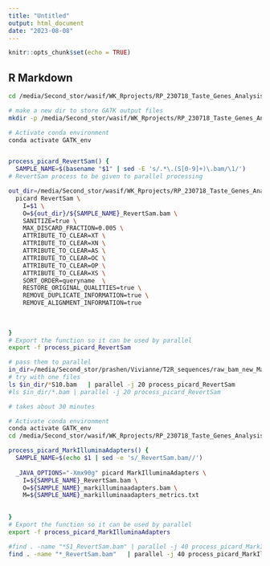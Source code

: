```yaml
---
title: "Untitled"
output: html_document
date: "2023-08-08"
---
```


```r
knitr::opts_chunk$set(echo = TRUE)
```

## R Markdown
```bash
cd /media/Second_stor/wasif/WK_Rprojects/RP_230718_Taste_Genes_Analysis_1/CHRIM_80_Analysis/CHRIM_80_genes_35

# make a new dir to store GATK output files
mkdir -p /media/Second_stor/wasif/WK_Rprojects/RP_230718_Taste_Genes_Analysis_1/CHRIM_80_Analysis/CHRIM_80_genes_35/CHRIM_80_35_GATK

# Activate conda environment
conda activate GATK_env


process_picard_RevertSam() {
  SAMPLE_NAME=$(basename "$1" | sed -E 's/.*\.(S[0-9]+)\.bam/\1/')
# RevertSam process to be given to parallel processing

out_dir=/media/Second_stor/wasif/WK_Rprojects/RP_230718_Taste_Genes_Analysis_1/CHRIM_80_Analysis/CHRIM_80_genes_35/CHRIM_80_35_GATK
  picard RevertSam \
    I=$1 \
    O=${out_dir}/${SAMPLE_NAME}_RevertSam.bam \
    SANITIZE=true \
    MAX_DISCARD_FRACTION=0.005 \
    ATTRIBUTE_TO_CLEAR=XT \
    ATTRIBUTE_TO_CLEAR=XN \
    ATTRIBUTE_TO_CLEAR=AS \
    ATTRIBUTE_TO_CLEAR=OC \
    ATTRIBUTE_TO_CLEAR=OP \
    ATTRIBUTE_TO_CLEAR=XS \
    SORT_ORDER=queryname  \
    RESTORE_ORIGINAL_QUALITIES=true \
    REMOVE_DUPLICATE_INFORMATION=true \
    REMOVE_ALIGNMENT_INFORMATION=true
    
  
  
}
# Export the function so it can be used by parallel
export -f process_picard_RevertSam

# pass them to parallel
in_dir=/media/Second_stor/prashen/Vivianne/T2R_sequences/raw_bam_new_May_2019
# try with one files
ls $in_dir/*S10.bam   | parallel -j 20 process_picard_RevertSam
#ls $in_dir/*.bam | parallel -j 20 process_picard_RevertSam

# takes about 30 minutes
```


```bash
# Activate conda environment
conda activate GATK_env
cd /media/Second_stor/wasif/WK_Rprojects/RP_230718_Taste_Genes_Analysis_1/CHRIM_80_Analysis/CHRIM_80_genes_35/CHRIM_80_35_GATK

process_picard_MarkIlluminaAdapters() {
  SAMPLE_NAME=$(echo $1 | sed -e 's/_RevertSam.bam//')
  
  _JAVA_OPTIONS="-Xmx90g" picard MarkIlluminaAdapters \
    I=${SAMPLE_NAME}_RevertSam.bam \
    O=${SAMPLE_NAME}_markilluminaadapters.bam \
    M=${SAMPLE_NAME}_markilluminaadapters_metrics.txt
    

}
# Export the function so it can be used by parallel
export -f process_picard_MarkIlluminaAdapters

#find . -name "*S1_RevertSam.bam" | parallel -j 40 process_picard_MarkIlluminaAdapters # for one file
find . -name "*_RevertSam.bam"   | parallel -j 40 process_picard_MarkIlluminaAdapters

```


```bash
```


```bash
```


```bash
```


```bash
```


```bash
```


```bash
```


```bash
```

